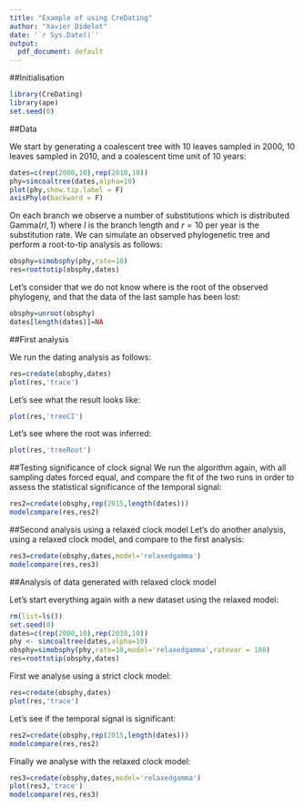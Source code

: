```yaml
---
title: "Example of using CreDating"
author: "Xavier Didelot"
date: '`r Sys.Date()`'
output:
  pdf_document: default
---
```


##Initialisation

```r
library(CreDating)
library(ape)
set.seed(0)
```

##Data

We start by generating a coalescent tree with 10 leaves sampled in 2000, 10 leaves sampled in 2010, and a coalescent time unit of 10 years:

```r
dates=c(rep(2000,10),rep(2010,10))
phy=simcoaltree(dates,alpha=10)
plot(phy,show.tip.label = F)
axisPhylo(backward = F)
```

On each branch we observe a number of substitutions which is distributed $\mathrm{Gamma}(rl,1)$
where $l$ is the branch length and 
$r=10$ per year is the substitution rate. We can simulate an observed phylogenetic tree
and perform a root-to-tip analysis as follows:

```r
obsphy=simobsphy(phy,rate=10)
res=roottotip(obsphy,dates)
```

Let's consider that we do not know where is the root of the observed phylogeny, and that the data of the last sample has been lost:

```r
obsphy=unroot(obsphy)
dates[length(dates)]=NA
```


##First analysis

We run the dating analysis as follows:

```r
res=credate(obsphy,dates)
plot(res,'trace')
```

Let's see what the result looks like:
```r
plot(res,'treeCI')
```

Let's see where the root was inferred:
```r
plot(res,'treeRoot')
```

##Testing significance of clock signal
We run the algorithm again, with all sampling dates forced equal, and compare the fit of the two runs
in order to assess the statistical significance of the temporal signal:
```r
res2=credate(obsphy,rep(2015,length(dates)))
modelcompare(res,res2)
```

##Second analysis using a relaxed clock model
Let's do another analysis, using a relaxed clock model, and compare to the first analysis:
```r
res3=credate(obsphy,dates,model='relaxedgamma')
modelcompare(res,res3)
```

##Analysis of data generated with relaxed clock model

Let's start everything again with a new dataset using the relaxed model:
```r
rm(list=ls())
set.seed(0)
dates=c(rep(2000,10),rep(2010,10))
phy <- simcoaltree(dates,alpha=10)
obsphy=simobsphy(phy,rate=10,model='relaxedgamma',ratevar = 100)
res=roottotip(obsphy,dates)
```
First we analyse using a strict clock model:
```r
res=credate(obsphy,dates)
plot(res,'trace')
```

Let's see if the temporal signal is significant:
```r
res2=credate(obsphy,rep(2015,length(dates)))
modelcompare(res,res2)
```

Finally we analyse with the relaxed clock model:
```r
res3=credate(obsphy,dates,model='relaxedgamma')
plot(res3,'trace')
modelcompare(res,res3)
```
